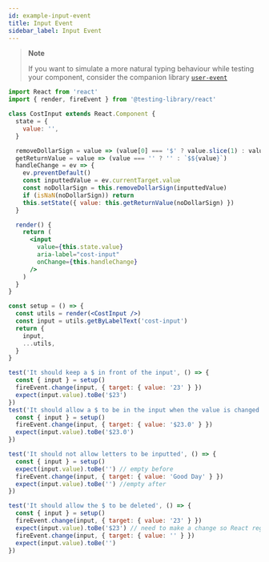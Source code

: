 ```yaml
---
id: example-input-event
title: Input Event
sidebar_label: Input Event
---
```


> **Note**
>
> If you want to simulate a more natural typing behaviour while testing your
> component, consider the companion library
> [`user-event`](ecosystem-user-event.mdx)

```jsx
import React from 'react'
import { render, fireEvent } from '@testing-library/react'

class CostInput extends React.Component {
  state = {
    value: '',
  }

  removeDollarSign = value => (value[0] === '$' ? value.slice(1) : value)
  getReturnValue = value => (value === '' ? '' : `$${value}`)
  handleChange = ev => {
    ev.preventDefault()
    const inputtedValue = ev.currentTarget.value
    const noDollarSign = this.removeDollarSign(inputtedValue)
    if (isNaN(noDollarSign)) return
    this.setState({ value: this.getReturnValue(noDollarSign) })
  }

  render() {
    return (
      <input
        value={this.state.value}
        aria-label="cost-input"
        onChange={this.handleChange}
      />
    )
  }
}

const setup = () => {
  const utils = render(<CostInput />)
  const input = utils.getByLabelText('cost-input')
  return {
    input,
    ...utils,
  }
}

test('It should keep a $ in front of the input', () => {
  const { input } = setup()
  fireEvent.change(input, { target: { value: '23' } })
  expect(input.value).toBe('$23')
})
test('It should allow a $ to be in the input when the value is changed', () => {
  const { input } = setup()
  fireEvent.change(input, { target: { value: '$23.0' } })
  expect(input.value).toBe('$23.0')
})

test('It should not allow letters to be inputted', () => {
  const { input } = setup()
  expect(input.value).toBe('') // empty before
  fireEvent.change(input, { target: { value: 'Good Day' } })
  expect(input.value).toBe('') //empty after
})

test('It should allow the $ to be deleted', () => {
  const { input } = setup()
  fireEvent.change(input, { target: { value: '23' } })
  expect(input.value).toBe('$23') // need to make a change so React registers "" as a change
  fireEvent.change(input, { target: { value: '' } })
  expect(input.value).toBe('')
})
```
